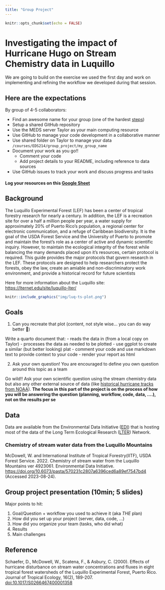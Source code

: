 ```yaml
---
title: "Group Project"
---
```


```r
knitr::opts_chunk$set(echo = FALSE)
```

# Investigating the impact of Hurricane Hugo on Stream Chemistry data in Luquillo

We are going to build on the exercise we used the first day and work on implementing and refining the workflow we developed during that session.

## Here are the expectations

By group of 4-5 collaborators:

- Find an awesome name for your group (one of the hardest [steps](https://www.karlton.org/2017/12/naming-things-hard/))
- Setup a shared GitHub repository
- Use the MEDS server Taylor as your main computing resource
- Use GitHub to manage your code development in a collaborative manner
- Use shared folder on Taylor to manage your data `/courses/EDS214/group_project/my_group_name`
- Document your work as you go!!
  - Comment your code
  - Add project details to your README, including reference to data sources
- Use GitHub issues to track your work and discuss progress and tasks


#### Log your resources on this [Google Sheet](https://docs.google.com/spreadsheets/d/1cVoUFvSUdn04gzBSPrvmr2ZfkbnlBOG1iCSwill2NA0/edit#gid=0)


## Background

The Luquillo Experimental Forest (LEF) has been a center of tropical forestry research for nearly a century. In addition, the LEF is a recreation site for over a half a million people per year, a water supply for approximately 20% of Puerto Rico's population, a regional center for electronic communication, and a refuge of Caribbean biodiversity. It is the goal of the USDA Forest Service and the University of Puerto to promote and maintain the forest's role as a center of active and dynamic scientific inquiry. However, to maintain the ecological integrity of the forest while balancing the many demands placed upon it's resources, certain protocol is required. This guide provides the major protocols that govern research in the LEF. These protocols are designed to help researchers protect the forests, obey the law, create an amiable and non-discriminatory work environment, and provide a historical record for future scientists

Here for more information about the Luquillo site: <https://lternet.edu/site/luquillo-lter/>


```r
knitr::include_graphics("img/luq-ts-plot.png")
```

## Goals

1. Can you recreate that plot (content, not style wise... you can do way better 🙂)

Write a quarto document that:
    - reads the data in (from a local copy on Taylor)
    - processes the data as needed to be plotted
    - use ggplot to create a similar (but better looking) plat
    - comment your code and use markdown text to provide context to your code
    - render your report as html


2. Ask your own question! You are encouraged to define you own question around this topic as a team

Go wild!! Ask your own scientific question using the stream chemistry data but also any other external source of data (like [historical hurricane tracks from NOAA](https://www.nhc.noaa.gov/data/)). **The focus in this part of the project is on the process of how you will be answering the question (planning, workflow, code, data, ....), not on the results per se**


## Data

Data are available from the Environmental Data Initiative ([EDI](https://edirepository.org/)) that is hosting most of the data of the Long Term Ecological Research ([LTER](https://lternet.edu/)) Network.


### Chemistry of stream water data from the Luquillo Mountains

McDowell, W. and International Institute of Tropical Forestry(IITF), USDA Forest Service. 2022. Chemistry of stream water from the Luquillo Mountains ver 4923061. Environmental Data Initiative. <https://doi.org/10.6073/pasta/570231c2807a6396ced6a89ef7547bd4> (Accessed 2023-08-24).


## Group project presentation (10min; 5 slides) 

Major points to hit:

1. Goal/Question + workflow you used to achieve it (aka *THE* plan)
1. How did you set up your project (server, data, code, …)
1. How did you organize your team (tasks, who did what)
1. Results 
1. Main challenges


<!-- ## Groups 2023 -->

<!-- | group_name	| github_repo | 	slides | -->
<!-- |-------------|-------------|----------| -->
<!-- | A1	| <https://github.com/katleyq/A1_GroupProject.git>	| <https://docs.google.com/presentation/d/1MIxRjgidlx6aNrJP_j3NrdGwueftTrKvZMohyeHCO5I/edit?usp=sharing> | -->
<!-- | got git?	    |   <https://github.com/BenVerst/Got-Git>	  |  <https://docs.google.com/presentation/d/1Xy1bYJpYrcdP7mRlN-8UuHn8JdGMpaXX08gWgcHOIzo/edit#slide=id.g27a90bb0dba_0_91> | -->
<!-- | The Brenniacs |  <https://github.com/oksanaprotsukha/thebrenniacs>	| <https://docs.google.com/presentation/d/1Xy1bYJpYrcdP7mRlN-8UuHn8JdGMpaXX08gWgcHOIzo/edit#slide=id.g27a90bb0dba_0_91> | -->
<!-- | Group Fourk  |	<https://github.com/hmchilders/EDS214_Group4> |	<https://docs.google.com/presentation/d/1-Vsyrfgm5CBWHuNI8qwxv7C0wU5s8nVdVAZRFmTTEZE/edit?usp=sharing> | -->
<!-- | Tropic-Thunder |	<https://github.com/saingersoll/tropic-thunder> |	<https://docs.google.com/presentation/d/1548heJAcJN9x8lYXY6uKkh3X2imWDLK9GxKLMNkqnvU/edit?usp=sharing> | -->
<!-- | Team Siguana	| <https://github.com/Vanessa-Salgado/EDS214_group_project_team_siguanaa> |	<https://docs.google.com/presentation/d/15Ea1zf39oQlQBq6mOkdQZDI8MJw-MjuEHHdVUFA5Rxw/edit#slide=id.g2798449c7d5_0_10> | -->
<!-- | SMOL	|  <https://github.com/olleholt/SMOL>  |	<https://docs.google.com/presentation/d/1kK2p3mnl_-ar3ZZahE1P1WqYCdvmFPik9CIJAOHSEVE/edit?pli=1#slide=id.p> -->


## Reference

Schaefer, D., McDowell, W., Scatena, F., & Asbury, C. (2000). Effects of hurricane disturbance on stream water concentrations and fluxes in eight tropical forest watersheds of the Luquillo Experimental Forest, Puerto Rico. Journal of Tropical Ecology, 16(2), 189-207. [doi:10.1017/S0266467400001358](https://doi.org/10.1017/S0266467400001358)

